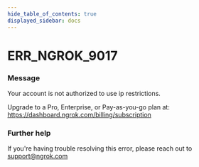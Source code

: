 ```yaml
---
hide_table_of_contents: true
displayed_sidebar: docs
---
```



# ERR_NGROK_9017

### Message

Your account is not authorized to use ip restrictions.

Upgrade to a Pro, Enterprise, or Pay-as-you-go plan at: https://dashboard.ngrok.com/billing/subscription

<ErrorDetails error="err_ngrok_9017" />

### Further help

If you're having trouble resolving this error, please reach out to [support@ngrok.com](mailto:support@ngrok.com?subject=Help%20with%20ERR_NGROK_9017)
